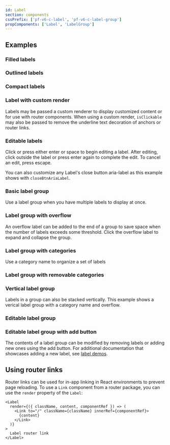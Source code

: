```yaml
---
id: Label
section: components
cssPrefix: ['pf-v6-c-label', 'pf-v6-c-label-group']
propComponents: ['Label', 'LabelGroup']
---
```



## Examples

### Filled labels



<LiveExample src={LabelFilled} />

### Outlined labels



<LiveExample src={LabelOutline} />

### Compact labels



<LiveExample src={LabelCompact} />

### Label with custom render

Labels may be passed a custom renderer to display customized content or for use with router components. When using a custom render, `isClickable` may also be passed to remove the underline text decoration of anchors or router links.



<LiveExample src={LabelCustomRender} />

### Editable labels

Click or press either enter or space to begin editing a label. After editing, click outside the label or press enter again to complete the edit. To cancel an edit, press escape.

You can also customize any Label's close button aria-label as this example shows with `closeBtnAriaLabel`.



<LiveExample src={LabelEditable} />

### Basic label group

Use a label group when you have multiple labels to display at once.



<LiveExample src={LabelGroupBasic} />

### Label group with overflow

An overflow label can be added to the end of a group to save space when the number of labels exceeds some threshold. Click the overflow label to expand and collapse the group.



<LiveExample src={LabelGroupOverflow} />

### Label group with categories

Use a category name to organize a set of labels



<LiveExample src={LabelGroupCategory} />

### Label group with removable categories



<LiveExample src={LabelGroupCategoryRemovable} />

### Vertical label group

Labels in a group can also be stacked vertically. This example shows a verical label group with a category name and overflow.



<LiveExample src={LabelGroupVerticalCategoryOverflowRemovable} />

### Editable label group



<LiveExample src={LabelGroupEditableLabels} />

### Editable label group with add button

The contents of a label group can be modified by removing labels or adding new ones using the add button. For additional documentation that showcases adding a new label, see [label demos](/components/label/react-demos).



<LiveExample src={LabelGroupEditableAdd} />

## Using router links

Router links can be used for in-app linking in React environments to prevent page reloading. To use a `Link` component from a router package, you can use the `render` property of the `Label`:

```
<Label
  render={({ className, content, componentRef }) => (
    <Link to="/" className={className} innerRef={componentRef}>
      {content}
    </Link>
  )}
>
  Label router link
</Label>
```
